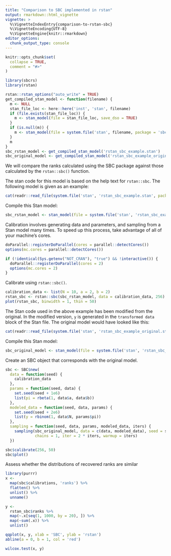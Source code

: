 ```yaml
---
title: "Comparison to SBC implemented in rstan"
output: rmarkdown::html_vignette
vignette: >
  %\VignetteIndexEntry{comparison-to-rstan-sbc}
  %\VignetteEncoding{UTF-8}
  %\VignetteEngine{knitr::rmarkdown}
editor_options: 
  chunk_output_type: console
---
```


```r
knitr::opts_chunk$set(
  collapse = TRUE,
  comment = "#>"
)
```


```r
library(sbcrs)
library(rstan)
```


```r
rstan::rstan_options("auto_write" = TRUE)
get_compiled_stan_model <- function(filename) {
  m <- NULL
  stan_file_loc <- here::here('inst', 'stan', filename)
  if (file.exists(stan_file_loc)) {
    m <- stan_model(file = stan_file_loc, save_dso = TRUE)
  }
  if (is.null(m)) {
    m <- stan_model(file = system.file('stan', filename, package = 'sbcrs'))
  }
  m
}
sbc_rstan_model <- get_compiled_stan_model('rstan_sbc_example.stan')
sbc_original_model <- get_compiled_stan_model('rstan_sbc_example_original.stan')
```

We will compare the ranks calculated using the SBC package against those calculated by the `rstan::sbc()` function. 

The stan code for this model is based on the help text for `rstan::sbc`. The following model is given as an example:

```r
cat(readr::read_file(system.file('stan', 'rstan_sbc_example.stan', package = 'sbcrs')))
```

Compile this Stan model:

```r
sbc_rstan_model <- stan_model(file = system.file('stan', 'rstan_sbc_example.stan', package = 'sbcrs'))
```

Calibration involves generating data and parameters, and sampling from a Stan model many times. To speed up this process, take advantage of all of your machine's cores.

```r
doParallel::registerDoParallel(cores = parallel::detectCores())
options(mc.cores = parallel::detectCores())
```

```r
if (!identical(Sys.getenv("NOT_CRAN"), "true") && !interactive()) {
  doParallel::registerDoParallel(cores = 2)
  options(mc.cores = 2)
}
```

Calibrate using `rstan::sbc()`.

```r
calibration_data <- list(N = 10, a = 2, b = 2)
rstan_sbc <- rstan::sbc(sbc_rstan_model, data = calibration_data, 256)
plot(rstan_sbc, binwidth = 1, thin = 50)
```


The Stan code used in the above example has been modified from the original. In the modified version, `y` is generated  in the `transformed data` block of the Stan file. The original model would have looked like this:

```r
cat(readr::read_file(system.file('stan', 'rstan_sbc_example_original.stan', package = 'sbcrs')))
```

Compile this Stan model:

```r
sbc_original_model <- stan_model(file = system.file('stan', 'rstan_sbc_example_original.stan', package = 'sbcrs'))
```

Create an SBC object that corresponds with the original model.

```r
sbc <- SBC$new(
  data = function(seed) {
    calibration_data
  },
  params = function(seed, data) {
    set.seed(seed + 1e6)
    list(pi = rbeta(1, data$a, data$b))
  },
  modeled_data = function(seed, data, params) {
    set.seed(seed + 2e6)
    list(y = rbinom(1, data$N, params$pi))
  },
  sampling = function(seed, data, params, modeled_data, iters) {
    sampling(sbc_original_model, data = c(data, modeled_data), seed = seed,
             chains = 1, iter = 2 * iters, warmup = iters)
  })
```

```r
sbc$calibrate(256, 50)
sbc$plot()
```



Assess whether the distributions of recovered ranks are similar

```r
library(purrr)
x <- 
  map(sbc$calibrations, 'ranks') %>%
  flatten() %>%
  unlist() %>%
  unname()

y <- 
  rstan_sbc$ranks %>%
  map(~.x[seq(1, 1000, by = 20), ]) %>%
  map(~sum(.x)) %>%
  unlist()

qqplot(x, y, xlab = 'SBC', ylab = 'rstan')
abline(a = 0, b = 1, col = 'red')
```


```r
wilcox.test(x, y)
```


